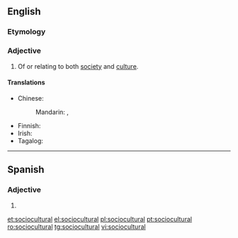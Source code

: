 ==English==

===Etymology===
{{prefix|socio|cultural|lang=en}}

===Adjective===
{{en-adj}}

# Of or relating to both [[society]] and [[culture]].

====Translations====
{{trans-top|of both society and culture}}
* Chinese:
*: Mandarin: {{t|cmn|社會文化|alt=社會文化的|sc=Hani}}, {{t|cmn|社会文化|alt=社会文化的|tr=shèhuì wénhuà de|sc=Hani}}
{{trans-mid}}
* Finnish: {{t+|fi|sosiokulttuurinen}}
* Irish: {{t|ga|soch-chultúrtha}}
* Tagalog: {{t|tl|ulnukalnangin}}
{{trans-bottom}}
----
==Spanish==

===Adjective===
{{es-adj|pl=socioculturales}}

# {{l|en|sociocultural}}

[[et:sociocultural]]
[[el:sociocultural]]
[[pl:sociocultural]]
[[pt:sociocultural]]
[[ro:sociocultural]]
[[tg:sociocultural]]
[[vi:sociocultural]]